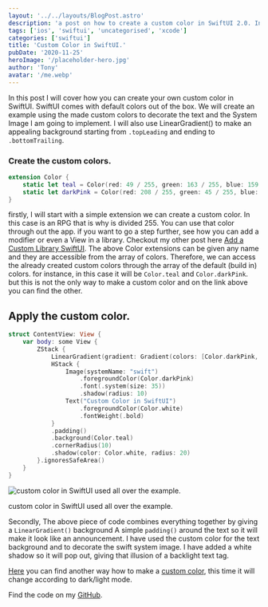 ```yaml
---
layout: '../../layouts/BlogPost.astro'
description: 'a post on how to create a custom color in SwiftUI 2.0. In this post I will be creating custom colors to and a simple design to showcase'
tags: ['ios', 'swiftui', 'uncategorised', 'xcode']
categories: ['swiftui']
title: 'Custom Color in SwiftUI.'
pubDate: '2020-11-25'
heroImage: '/placeholder-hero.jpg'
author: 'Tony'
avatar: '/me.webp'
---
```


In this post I will cover how you can create your own custom color in SwiftUI. SwiftUI comes with default colors out of the box. We will create an example using the made custom colors to decorate the text and the System Image I am going to implement. I will also use LinearGradient() to make an appealing background starting from `.topLeading` and ending to `.bottomTrailing`.

### Create the custom colors.

```swift
extension Color {
    static let teal = Color(red: 49 / 255, green: 163 / 255, blue: 159 / 255)
    static let darkPink = Color(red: 208 / 255, green: 45 / 255, blue: 208 / 255)
}
```

firstly, I will start with a simple extension we can create a custom color. In this case is an RPG that is why is divided 255. You can use that color through out the app. if you want to go a step further, see how you can add a modifier or even a View in a library. Checkout my other post here [Add a Custom Library SwiftUI](https://thehappyprogrammer.com/add-custom-library-swiftui/). The above Color extensions can be given any name and they are accessible from the array of colors. Therefore, we can access the already created custom colors through the array of the default (build in) colors. for instance, in this case it will be `Color.teal` and `Color.darkPink`. but this is not the only way to make a custom color and on the link above you can find the other.

## Apply the custom color.

```swift
struct ContentView: View {
    var body: some View {
        ZStack {
            LinearGradient(gradient: Gradient(colors: [Color.darkPink, Color.teal]), startPoint: .topLeading, endPoint: .bottomTrailing)
            HStack {
                Image(systemName: "swift")
                    .foregroundColor(Color.darkPink)
                    .font(.system(size: 35))
                    .shadow(radius: 10)
                Text("Custom Color in SwiftUI")
                    .foregroundColor(Color.white)
                    .fontWeight(.bold)
            }
            .padding()
            .background(Color.teal)
            .cornerRadius(10)
            .shadow(color: Color.white, radius: 20)
        }.ignoresSafeArea()
    }
}
```

![custom color in SwiftUI used all over the example.](/images/Screenshot-2020-11-25-at-12.01.31-519x1024.png 'custom color in SwiftUI used all over the example.')

custom color in SwiftUI used all over the example.

Secondly, The above piece of code combines everything together by giving a `LinearGradient()` background A simple `padding()` around the text so it will make it look like an announcement. I have used the custom color for the text background and to decorate the swift system image. I have added a white shadow so it will pop out, giving that illusion of a backlight text tag.

[Here](https://thehappyprogrammer.com/lineargradient-swiftui/) you can find another way how to make a [custom color](https://thehappyprogrammer.com/lineargradient-swiftui/), this time it will change according to dark/light mode.

Find the code on my [GitHub](https://github.com/MyNameIsBond/customcolor).
